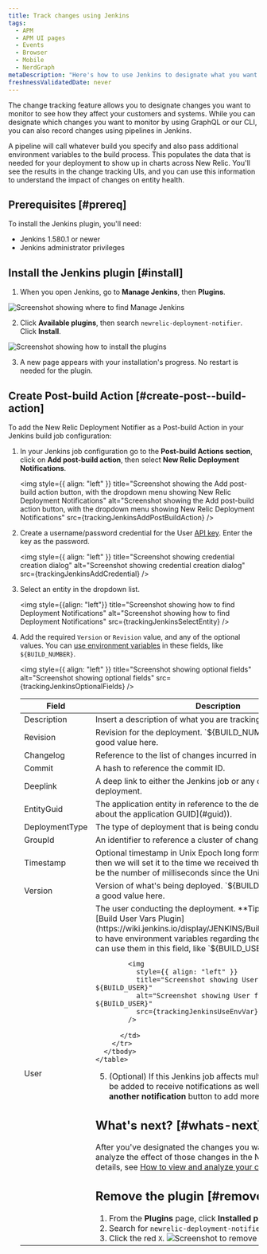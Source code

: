 ```yaml
---
title: Track changes using Jenkins
tags:
  - APM
  - APM UI pages
  - Events
  - Browser
  - Mobile
  - NerdGraph
metaDescription: "Here's how to use Jenkins to designate what you want to capture with change tracking."
freshnessValidatedDate: never
---
```











The change tracking feature allows you to designate changes you want to monitor to see how they affect your customers and systems. While you can designate which changes you want to monitor by using GraphQL or our CLI, you can also record changes using pipelines in Jenkins.

A pipeline will call whatever build you specify and also pass additional environment variables to the build process. This populates the data that is needed for your deployment to show up in charts across New Relic. You'll see the results in the change tracking UIs, and you can use this information to understand the impact of changes on entity health.

## Prerequisites [#prereq]

To install the Jenkins plugin, you'll need:

* Jenkins 1.580.1 or newer
* Jenkins administrator privileges

## Install the Jenkins plugin [#install]

1.  When you open Jenkins, go to **Manage Jenkins**, then **Plugins**.

<img
  title="Screenshot showing where to find Manage Jenkins"
  alt="Screenshot showing where to find Manage Jenkins"
  src={trackingJenkinsHomePage}
/>

2. Click **Available plugins**, then search `newrelic-deployment-notifier`. Click **Install**.

<img
  title="Screenshot showing how to install the plugin"
  alt="Screenshot showing how to install the plugins"
  src={trackingJenkinsInstall}
/>

3. A new page appears with  your installation's progress. No restart is needed for the plugin. 

## Create Post-build Action [#create-post--build-action]

To add the New Relic Deployment Notifier as a Post-build Action in your Jenkins build job configuration:

1. In your Jenkins job configuration go to the **Post-build Actions section**, click on **Add post-build action**, then select **New Relic Deployment Notifications**. 


    <img
      style={{ align: "left" }}
      title="Screenshot showing the Add post-build action button, with the dropdown menu showing New Relic Deployment Notifications"
      alt="Screenshot showing the Add post-build action button, with the dropdown menu showing New Relic Deployment Notifications"
      src={trackingJenkinsAddPostBuildAction}
    />
2. Create a username/password credential for the User [API key](https://docs.newrelic.com/docs/apis/intro-apis/new-relic-api-keys/). Enter the key as the password. 

    <img
      style={{ align: "left" }}
      title="Screenshot showing credential creation dialog"
      alt="Screenshot showing credential creation dialog"
      src={trackingJenkinsAddCredential}
    />
3. Select an entity in the dropdown list. 

    <img
      style={{align: "left"}}
      title="Screenshot showing how to find Deployment Notifications"
      alt="Screenshot showing how to find Deployment Notifications"
      src={trackingJenkinsSelectEntity}
    />
4. Add the required `Version` or `Revision` value, and any of the optional values. You can [use environment variables](https://www.jenkins.io/doc/book/pipeline/jenkinsfile/#using-environment-variables) in these fields, like `${BUILD_NUMBER}`. 

    <img
      style={{ align: "left" }}
      title="Screenshot showing optional fields"
      alt="Screenshot showing optional fields"
      src={trackingJenkinsOptionalFields}
    />

    <table>
      <thead>
        <tr>
          <th style={{ width: "200px" }}>
            Field
          </th>
          <th>
            Description
          </th>
        </tr>
      </thead>
        <tbody>
        <tr>
          <td>
            Description
          </td>
          <td>
            Insert a description of what you are tracking.
          </td>
        </tr>
        <tr>
          <td>
            Revision
          </td>
          <td>
            Revision for the deployment. `${BUILD_NUMBER}` could be a good value here. 
          </td>
        </tr>
        <tr>
          <td>
            Changelog
          </td>
          <td>
            Reference to the list of changes incurred in the deployment.
          </td>
        </tr>
        <tr>
          <td>
            Commit
          </td>
          <td>
            A hash to reference the commit ID.
          </td>
        </tr>
        <tr>
          <td>
            Deeplink
          </td>
          <td>
            A deep link to either the Jenkins job or any other reference to the deployment.
          </td>
        </tr>
        <tr>
          <td>
            EntityGuid
          </td>
          <td>
            The application entity in reference to the deployment (see [More about the application GUID](#guid)).
          </td>
        </tr>
        <tr>
          <td>
            DeploymentType
          </td>
          <td>
            The type of deployment that is being conducted.
          </td>
        </tr>
        <tr>
          <td>
            GroupId
          </td>
          <td>
            An identifier to reference a cluster of changes.
          </td>
        </tr>
        <tr>
          <td>
            Timestamp
          </td>
          <td>
            Optional timestamp in Unix Epoch long format. If not provided, then we will set it to the time we received the request, which will be the number of milliseconds since the Unix Epoch.
          </td>
        </tr>
<tr>
          <td>
            Version
          </td>
          <td>
            Version of what's being deployed. `${BUILD_NUMBER}` could be a good value here. 
          </td>
        </tr>
        <tr>
          <td>
            User
          </td>
          <td>
            The user conducting the deployment. **Tip:** You can install [Build User Vars Plugin](https://wiki.jenkins.io/display/JENKINS/Build+User+Vars+Plugin) to have environment variables regarding the Jenkins user, and can use them in this field, like `${BUILD_USER}`. 

            <img
              style={{ align: "left" }}
              title="Screenshot showing User field set to ${BUILD_USER}"
              alt="Screenshot showing User field set to ${BUILD_USER}"
              src={trackingJenkinsUseEnvVar}
            />

          </td>
        </tr>
      </tbody>
    </table>

5. (Optional) If this Jenkins job affects multiple entities, they can be added to receive notifications as well. Click the **Add another notification** button to add more apps.  

## What's next? [#whats-next]

After you've designated the changes you want to track, you can analyze the effect of those changes in the New Relic UI. For details, see [How to view and analyze your changes in New Relic](/docs/change-tracking/change-tracking-view-analyze).

## Remove the plugin [#remove-plugin]

1. From the **Plugins** page, click **Installed plugins**. 
2. Search for `newrelic-deployment-notifier`.
3. Click the red `X`.
  <img
      title="Screenshot to remove the plugin"
      alt="Screenshot to remove the plugin"
      src={trackingJenkinsRollback}
  />
